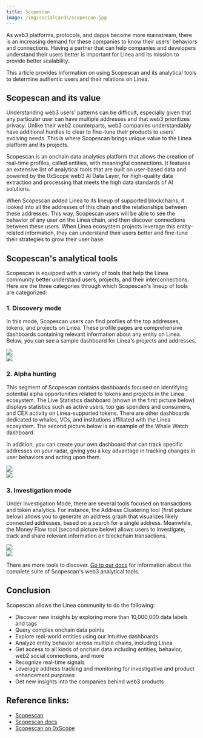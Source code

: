 ```yaml
---
title: Scopescan
image: /img/socialCards/scopescan.jpg
---
```


As web3 platforms, protocols, and dapps become more mainstream, there is an
increasing demand for these companies to know their users' behaviors and
connections. Having a partner that can help companies and developers understand
their users better is important for Linea and its mission to provide better
scalability.

This article provides information on using Scopescan and its analytical tools to
determine authentic users and their relations on Linea.

## Scopescan and its value

Understanding web3 users' patterns can be difficult, especially given that any
particular user can have multiple addresses and that web3 prioritizes privacy.
Unlike their web2 counterparts, web3 companies understandably have additional
hurdles to clear to fine-tune their products to users' evolving needs. This is
where Scopescan brings unique value to the Linea platform and its projects.

Scopescan is an onchain data analytics platform that allows the creation of
real-time profiles, called entities, with meaningful connections. It features an
extensive list of analytical tools that are built on user-based data and powered
by the 0xScope web3 AI Data Layer, for high-quality data extraction and
processing that meets the high data standards of AI solutions.

When Scopescan added Linea to its lineup of supported blockchains, it looked
into all the addresses of this chain and the relationships between these
addresses. This way, Scopescan users will be able to see the behavior of any
user on the Linea chain, and then discover connections between these users. When
Linea ecosystem projects leverage this entity-related information, they can
understand their users better and fine-tune their strategies to grow their user
base.

## Scopescan's analytical tools

Scopescan is equipped with a variety of tools that help the Linea community
better understand users, projects, and their interconnections. Here are the
three categories through which Scopescan's lineup of tools are categorized:

### 1. Discovery mode

In this mode, Scopescan users can find profiles of the top addresses, tokens,
and projects on Linea. These profile pages are comprehensive dashboards
containing relevant information about any entity on Linea. Below, you can see a
sample dashboard for Linea's projects and addresses.

<div class="center-container">
  <div class="img-large">
      <img
        src="/img/get_started/tooling/data_indexers/scopescan/Scopescan_for_linea_1.png"
      />
  </div>
</div>

<div class="center-container">
  <div class="img-large">
      <img
        src="/img/get_started/tooling/data_indexers/scopescan/Scopescan_for_linea_2.png"
      />
  </div>
</div>

### 2. Alpha hunting

This segment of Scopescan contains dashboards focused on identifying potential
alpha opportunities related to tokens and projects in the Linea ecosystem. The
Live Statistics dashboard (shown in the first picture below) displays statistics
such as active users, top gas spenders and consumers, and CEX activity on
Linea-supported tokens. There are other dashboards dedicated to whales, VCs, and
institutions affiliated with the Linea ecosystem. The second picture below is an
example of the Whale Watch dashboard.

In addition, you can create your own dashboard that can track specific addresses
on your radar, giving you a key advantage in tracking changes in user behaviors
and acting upon them.

<div class="center-container">
  <div class="img-large">
      <img
        src="/img/get_started/tooling/data_indexers/scopescan/Scopescan_for_linea_3.png"
      />
  </div>
</div>

<div class="center-container">
  <div class="img-large">
      <img
        src="/img/get_started/tooling/data_indexers/scopescan/Scopescan_for_linea_4.png"
      />
  </div>
</div>

### 3. Investigation mode

Under Investigation Mode, there are several tools focused on transactions and
token analytics. For instance, the Address Clustering tool (first picture below)
allows you to generate an address graph that visualizes likely connected
addresses, based on a search for a single address. Meanwhile, the Money Flow
tool (second picture below) allows users to investigate, track and share
relevant information on blockchain transactions.

<div class="center-container">
  <div class="img-large">
      <img
        src="/img/get_started/tooling/data_indexers/scopescan/Scopescan_for_linea_5.png"
      />
  </div>
</div>

<div class="center-container">
  <div class="img-large">
      <img
        src="/img/get_started/tooling/data_indexers/scopescan/Scopescan_for_linea_6.png"
      />
  </div>
</div>

There are more tools to discover. [Go to our docs](https://docs.scopescan.ai/)
for information about the complete suite of Scopescan's web3 analytical tools.

## Conclusion

Scopescan allows the Linea community to do the following:

- Discover new insights by exploring more than 10,000,000 data labels and tags
- Query complex onchain data points
- Explore real-world entities using our intuitive dashboards
- Analyze entity behavior across multiple chains, including Linea
- Get access to all kinds of onchain data including entities, behavior, web2
  social connections, and more
- Recognize real-time signals
- Leverage address tracking and monitoring for investigative and product
  enhancement purposes
- Get new insights into the companies behind web3 products

## Reference links:

- [Scopescan](https://scopescan.ai/home?network=linea)
- [Scopescan docs](https://docs.scopescan.ai)
- [Scopescan on 0xScope](https://0xscope.com/scopeScan)
